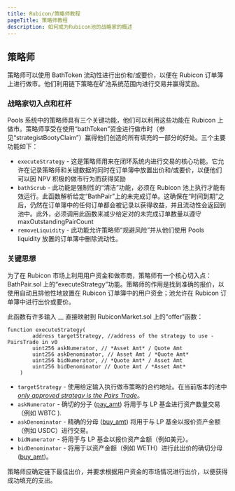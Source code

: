 ```yaml
---
title: Rubicon/策略师教程
pageTitle: 策略师教程
description: 如何成为Rubicon池的战略家的概述
---
```


## 策略师

策略师可以使用 BathToken 流动性进行出价和/或要价，以便在 Rubicon 订单簿上进行做市。他们利用链下策略在矿池系统范围内进行交易并赢得奖励。

### 战略家切入点和杠杆

Pools 系统中的策略师具有三个关键功能，他们可以利用这些功能在 Rubicon 上做市。策略师享受在使用“bathToken”资金进行做市时（参见“strategistBootyClaim”）赢得他们创造的所有填充的一部分的好处。三个主要功能如下：

* `executeStrategy` - 这是策略师用来在闭环系统内进行交易的核心功能。它允许在记录策略师和关键数据的同时在订单簿中放置出价和/或要价，以便他们可以因 NPV 积极的做市行为而获得奖励
* `bathScrub` - 此功能是强制性的“清洁”功能，必须在 Rubicon 池上执行才能有效运行。此函数解析给定“BathPair”上的未完成订单。这确保在“时间到期”之后，仍然在订单簿中的任何订单都会被记录以获得收益，并且流动性会返回到池中。此外，必须调用此函数来减少给定对的未完成订单数量以遵守 maxOutstandingPairCount
* `removeLiquidity` - 此功能允许策略师“规避风险”并从他们使用 Pools liquidity 放置的订单簿中删除流动性。

### 关键思想

为了在 Rubicon 市场上利用用户资金和做市商，策略师有一个核心切入点：BathPair.sol 上的“executeStrategy”功能。策略师的作用是找到准确的报价，以使用自动且排他性地放置在 Rubicon 订单簿中的用户资金；池允许在 Rubicon 订单簿中进行出价或要价。

此函数有许多输入 __ 直接映射到 RubiconMarket.sol 上的“offer”函数：

```
function executeStrategy(
        address targetStrategy, //address of the strategy to use - PairsTrade in v0
        uint256 askNumerator, // *Asset Amt* / Quote Amt
        uint256 askDenominator, // Asset Amt / *Quote Amt*
        uint256 bidNumerator, // *Quote Amt* / Asset Amt
        uint256 bidDenominator // Quote Amt / *Asset Amt*
    )
```

* `targetStrategy` - 使用给定输入执行做市策略的合约地址。在当前版本的池中 [_only approved strategy is the Pairs Trade_](/docs/protocol/rubicon-pools/bathpair)。
* `askNumerator` - 确切的分子 ([pay\_am](/docs/protocol/rubicon-market/key-functions#offer)[t](https://www.youtube.com/watch?v=dQw4w9WgXcQ)) 将用于与 LP 基金进行资产数量交易（例如 WBTC ).
* `askDenominator` - 精确的分母 ([buy\_amt](/docs/protocol/rubicon-market/key-functions#offer)) 将用于与 LP 基金以报价资产金额（例如 USDC）进行交易。
* `bidNumerator` - 将用于与 LP 基金以报价资产金额（例如美元）。
* `bidDenominator` - 将用于以资产金额（例如 WETH）进行此出价的确切分母 ([buy\_amt](/docs/protocol/rubicon-market/key-functions#offer))。

策略师应确定链下最佳出价，并要求根据用户资金的市场情况进行出价，以便获得成功填充的支出。